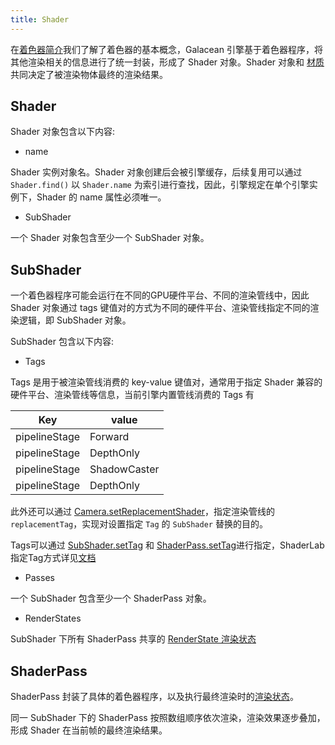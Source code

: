 ```yaml
---
title: Shader
---
```


在[着色器简介](/intro)我们了解了着色器的基本概念，Galacean 引擎基于着色器程序，将其他渲染相关的信息进行了统一封装，形成了 Shader 对象。Shader 对象和 [材质](../material/material) 共同决定了被渲染物体最终的渲染结果。

## Shader

Shader 对象包含以下内容:

- name

Shader 实例对象名。Shader 对象创建后会被引擎缓存，后续复用可以通过 `Shader.find()` 以 `Shader.name` 为索引进行查找，因此，引擎规定在单个引擎实例下，Shader 的 name 属性必须唯一。

- SubShader

一个 Shader 对象包含至少一个 SubShader 对象。

## SubShader

一个着色器程序可能会运行在不同的GPU硬件平台、不同的渲染管线中，因此 Shader 对象通过 tags 键值对的方式为不同的硬件平台、渲染管线指定不同的渲染逻辑，即 SubShader 对象。

SubShader 包含以下内容:

- Tags

Tags 是用于被渲染管线消费的 key-value 键值对，通常用于指定 Shader 兼容的硬件平台、渲染管线等信息，当前引擎内置管线消费的 Tags 有

| Key           | value        |
| ------------- | ------------ |
| pipelineStage | Forward      |
| pipelineStage | DepthOnly    |
| pipelineStage | ShadowCaster |
| pipelineStage | DepthOnly    |

此外还可以通过 [Camera.setReplacementShader](/apis/galacean/#Camera-resetReplacementShader)，指定渲染管线的`replacementTag`，实现对设置指定 `Tag` 的 `SubShader` 替换的目的。

Tags可以通过 [SubShader.setTag](/apis/galacean/#SubShader-setTag) 和 [ShaderPass.setTag](/apis/galacean/#ShaderPass-setTag)进行指定，ShaderLab指定Tag方式详见[文档](/shaderLab/syntax/subShader/#tags)

- Passes

一个 SubShader 包含至少一个 ShaderPass 对象。

- RenderStates

SubShader 下所有 ShaderPass 共享的 [RenderState 渲染状态](../material/composition/#渲染状态)

## ShaderPass

ShaderPass 封装了具体的着色器程序，以及执行最终渲染时的[渲染状态](../material/composition/#渲染状态)。

<Callout type="info">
  同一 SubShader 下的 ShaderPass 按照数组顺序依次渲染，渲染效果逐步叠加，形成 Shader 在当前帧的最终渲染结果。
</Callout>
